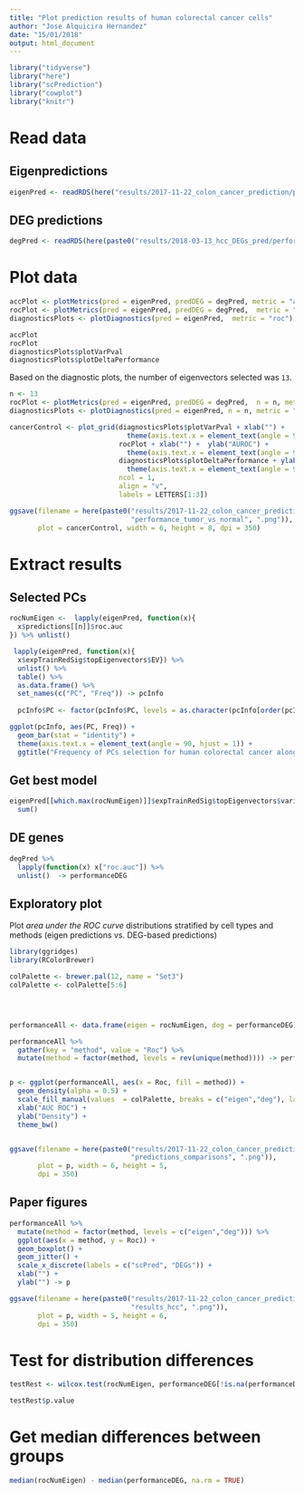 ```yaml
---
title: "Plot prediction results of human colorectal cancer cells"
author: "Jose Alquicira Hernandez"
date: "15/01/2018"
output: html_document
---
```



```r
library("tidyverse")
library("here")
library("scPrediction")
library("cowplot")
library("knitr")
```


# Read data


## Eigenpredictions

```r
eigenPred <- readRDS(here("results/2017-11-22_colon_cancer_prediction/performance_tumor_vs_normal.RDS"))
```


## DEG predictions

```r
degPred <- readRDS(here(paste0("results/2018-03-13_hcc_DEGs_pred/performance_DEG_tumor_vs_normal.RDS")))
```


# Plot data



```r
accPlot <- plotMetrics(pred = eigenPred, predDEG = degPred, metric = "accuracy")
rocPlot <- plotMetrics(pred = eigenPred, predDEG = degPred,  metric = "roc")
diagnosticsPlots <- plotDiagnostics(pred = eigenPred,  metric = "roc")
```


```r
accPlot
rocPlot
diagnosticsPlots$plotVarPval
diagnosticsPlots$plotDeltaPerformance
```




Based on the diagnostic plots, the number of eigenvectors selected was `13`.


```r
n <- 13
rocPlot <- plotMetrics(pred = eigenPred, predDEG = degPred,  n = n, metric = "roc")
diagnosticsPlots <- plotDiagnostics(pred = eigenPred, n = n, metric = "roc")
```



```r
cancerControl <- plot_grid(diagnosticsPlots$plotVarPval + xlab("") + 
                             theme(axis.text.x = element_text(angle = 90, hjust = 1)),
                           rocPlot + xlab("") +  ylab("AUROC") +
                             theme(axis.text.x = element_text(angle = 90, hjust = 1)),
                           diagnosticsPlots$plotDeltaPerformance + ylab("Delta AUROC") +
                             theme(axis.text.x = element_text(angle = 90, hjust = 1)),
                           ncol = 1,
                           align = "v",
                           labels = LETTERS[1:3])
```


```r
ggsave(filename = here(paste0("results/2017-11-22_colon_cancer_prediction/",
                              "performance_tumor_vs_normal", ".png")),
       plot = cancerControl, width = 6, height = 8, dpi = 350)
```

# Extract results

## Selected PCs

```r
rocNumEigen <-  lapply(eigenPred, function(x){
  x$predictions[[n]]$roc.auc 
}) %>% unlist()
```


```r
 lapply(eigenPred, function(x){
  x$expTrainRedSig$topEigenvectors$EV}) %>%
  unlist() %>%
  table() %>%
  as.data.frame() %>%
  set_names(c("PC", "Freq")) -> pcInfo
  
  pcInfo$PC <- factor(pcInfo$PC, levels = as.character(pcInfo[order(pcInfo$Freq, decreasing = TRUE), "PC"]))

ggplot(pcInfo, aes(PC, Freq)) +
  geom_bar(stat = "identity") +
  theme(axis.text.x = element_text(angle = 90, hjust = 1)) +
  ggtitle("Frequency of PCs selection for human colorectal cancer along 50 replicates", subtitle = "13 principal components")

```

## Get best model


```r
eigenPred[[which.max(rocNumEigen)]]$expTrainRedSig$topEigenvectors$variance %>% 
  sum()
```


## DE genes

```r
degPred %>% 
  lapply(function(x) x["roc.auc"]) %>%
  unlist()  -> performanceDEG
```


## Exploratory plot


Plot *area under the ROC curve* distributions stratified by cell types and methods (eigen predictions vs. DEG-based predictions)

```r
library(ggridges)
library(RColorBrewer)

colPalette <- brewer.pal(12, name = "Set3")
colPalette <- colPalette[5:6]




performanceAll <- data.frame(eigen = rocNumEigen, deg = performanceDEG)

performanceAll %>% 
  gather(key = "method", value = "Roc") %>% 
  mutate(method = factor(method, levels = rev(unique(method)))) -> performanceAll


p <- ggplot(performanceAll, aes(x = Roc, fill = method)) +
  geom_density(alpha = 0.5) +
  scale_fill_manual(values  = colPalette, breaks = c("eigen","deg"), labels = c("PCs", "DEGs")) +
  xlab("AUC ROC") +
  ylab("Density") +
  theme_bw()


ggsave(filename = here(paste0("results/2017-11-22_colon_cancer_prediction/",
                              "predictions_comparisons", ".png")),
       plot = p, width = 6, height = 5,
       dpi = 350)
```



## Paper figures

```r
performanceAll %>% 
  mutate(method = factor(method, levels = c("eigen","deg"))) %>% 
  ggplot(aes(x = method, y = Roc)) +
  geom_boxplot() +
  geom_jitter() + 
  scale_x_discrete(labels = c("scPred", "DEGs")) +
  xlab("") +
  ylab("") -> p

ggsave(filename = here(paste0("results/2017-11-22_colon_cancer_prediction/",
                              "results_hcc", ".png")),
       plot = p, width = 5, height = 6,
       dpi = 350)

```






# Test for distribution differences

```r
testRest <- wilcox.test(rocNumEigen, performanceDEG[!is.na(performanceDEG)], alternative = "greater")

testRest$p.value
```
# Get median differences between groups

```r
median(rocNumEigen) - median(performanceDEG, na.rm = TRUE)
```
